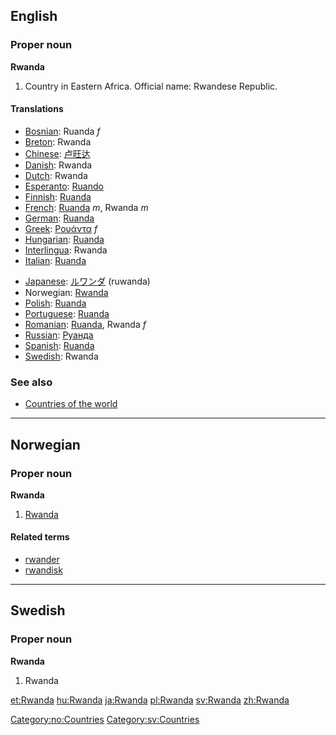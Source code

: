 ==English==

===Proper noun===
'''Rwanda'''
# Country in Eastern Africa. Official name: Rwandese Republic.

====Translations====
{{top}}
*[[Bosnian]]: Ruanda ''f''
*[[Breton]]: Rwanda
*[[Chinese]]: [[卢旺达]]
*[[Danish]]: Rwanda
*[[Dutch]]: Rwanda
*[[Esperanto]]: [[Ruando]]
*[[Finnish]]: [[Ruanda]]
*[[French]]: [[Ruanda]] ''m'', Rwanda ''m''
*[[German]]: [[Ruanda]]
*[[Greek]]: [[Ρουάντα]] ''f''
*[[Hungarian]]: [[Ruanda]]
*[[Interlingua]]: Rwanda
*[[Italian]]: [[Ruanda]]
{{mid}}
*[[Japanese]]: [[ルワンダ]] (ruwanda)
*Norwegian: [[#Norwegian|Rwanda]]
*[[Polish]]: [[Ruanda]]
*[[Portuguese]]: [[Ruanda]]
*[[Romanian]]: [[Ruanda]], Rwanda ''f''
*[[Russian]]: [[Руанда]]
*[[Spanish]]: [[Ruanda]]
*[[Swedish]]: Rwanda
{{bottom}}

===See also===
* [[Countries of the world]]

----
==Norwegian==
===Proper noun===
[[Category:no:Countries]]
'''Rwanda'''
#[[#English|Rwanda]]
====Related terms====
*[[rwander]]
*[[rwandisk]]

----
==Swedish==
===Proper noun===
'''Rwanda'''
#Rwanda

[[Category:sv:Countries]]

[[et:Rwanda]]
[[hu:Rwanda]]
[[ja:Rwanda]]
[[pl:Rwanda]]
[[sv:Rwanda]]
[[zh:Rwanda]]